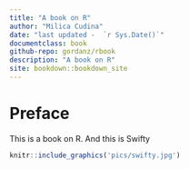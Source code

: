 ```yaml
--- 
title: "A book on R"
author: "Milica Cudina"
date: "last updated -  `r Sys.Date()`"
documentclass: book
github-repo: gordanz/rbook
description: "A book on R"
site: bookdown::bookdown_site
---
```


# Preface {-}

This is a book on R. And this is Swifty

```r
knitr::include_graphics('pics/swifty.jpg')
```
